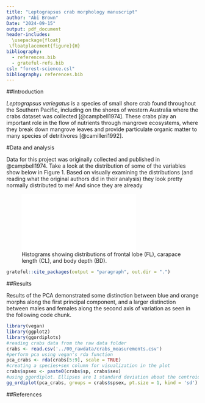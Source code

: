 ```yaml
---
title: "Leptograpsus crab morphology manuscript"
author: "Abi Brown"
Date: "2024-09-15"
output: pdf_document
header-includes:
  \usepackage{float}
 \floatplacement{figure}{H}
bibliography: 
  - references.bib
  - grateful-refs.bib
csl: "forest-science.csl"
bibliography: references.bib
---
```


##Introduction

*Leptograpsus variegatus* is a species of small shore crab found throughout the Southern Pacific, including on the shores of western Australia where the crabs dataset was collected [@campbell1974]. These crabs play an important role in the flow of nutrients through mangrove ecosystems, where they break down mangrove leaves and provide particulate organic matter to many species of detritivores [@camilleri1992].

#Data and analysis

Data for this project was originally collected and published in @campbell1974. Take a look at the distribution of some of the variables show below in Figure 1. Based on visually examining the distributions (and reading what the original authors did in their analysis) they look pretty normally distributed to me! And since they are already

![Histograms showing distributions of frontal lobe (FL), carapace length (CL), and body depth (BD).](images/histograms.pdf)

```r
grateful::cite_packages(output = "paragraph", out.dir = ".")
```

##Results

Results of the PCA demonstrated some distinction between blue and orange morphs along the first principal component, and a larger distinction between males and females along the second axis of variation as seen in the following code chunk.

```r
library(vegan)
library(ggplot2)
library(ggordiplots)
#reading crabs data from the raw data folder
crabs <- read.csv('../00_rawdata/crabs_measurements.csv')
#perform pca using vegan's rda function
pca_crabs <- rda(crabs[5:9], scale = TRUE)
#creating a species+sex column for visualization in the plot
crabs$spsex <- paste0(crabs$sp, crabs$sex)
#using ggordiplot. Ellipses are 1 standard deviation about the centroid.
gg_ordiplot(pca_crabs, groups = crabs$spsex, pt.size = 1, kind = 'sd')
```

##References
